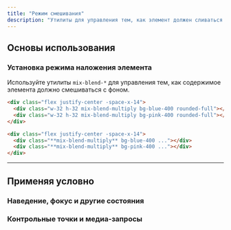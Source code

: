 ```yaml
---
title: "Режим смешивания"
description: "Утилиты для управления тем, как элемент должен сливаться с фоном."
---
```




## Основы использования

### Установка режима наложения элемента

Используйте утилиты `mix-blend-*` для управления тем, как содержимое элемента должно смешиваться с фоном.

```html {{ example: true }}
<div class="flex justify-center -space-x-14">
  <div class="w-32 h-32 mix-blend-multiply bg-blue-400 rounded-full"></div>
  <div class="w-32 h-32 mix-blend-multiply bg-pink-400 rounded-full"></div>
</div>
```

```html
<div class="flex justify-center -space-x-14">
  <div class="**mix-blend-multiply** bg-blue-400 ..."></div>
  <div class="**mix-blend-multiply** bg-pink-400 ..."></div>
</div>
```

---

## <Heading ignore>Применяя условно</Heading>

### <Heading ignore>Наведение, фокус и другие состояния</Heading>

<HoverFocusAndOtherStates defaultClass="mix-blend-multiply" featuredClass="mix-blend-overlay" />

### <Heading ignore>Контрольные точки и медиа-запросы</Heading>

<BreakpointsAndMediaQueries defaultClass="mix-blend-multiply" featuredClass="mix-blend-overlay" />
